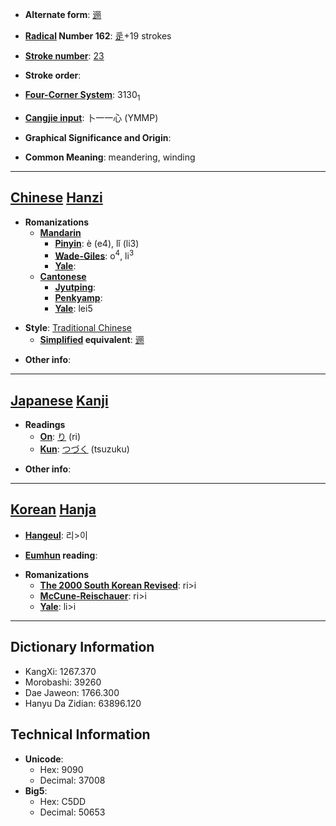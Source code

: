 * '''Alternate form''': [[逦]]

* '''[[Wiktionary:Chinese radical index| Radical]] Number 162''': [[Wiktionary:Chinese radical index 辵|辵]]+19 strokes

* '''[[Wiktionary:Chinese total strokes index|Stroke number]]''': [[Wiktionary:Chinese total strokes index 23|23]]

* '''Stroke order''': 

* '''[[Wiktionary:Chinese four corner index|Four-Corner System]]''': 3130<sub>1</sub>

* '''[[Wiktionary:Chinese Cangjie index|Cangjie input]]''': 卜一一心 (YMMP)

* '''Graphical Significance and Origin''': 

* '''Common Meaning''': meandering, winding

----

== [[Chinese]] [[Hanzi]] ==

* '''Romanizations'''
** '''[[Mandarin]]'''
*** '''[[Pinyin]]''': è (e4), lǐ (li3)
*** '''[[Wade-Giles]]''': o<sup>4</sup>, li<sup>3</sup>
*** '''[[Yale]]''': 
** '''[[Cantonese]]'''
*** '''[[Jyutping]]''':
*** '''[[Penkyamp]]''': 
*** '''[[Yale]]''': lei5

* '''Style''': [[Traditional Chinese]] 
** '''[[Simplified Chinese|Simplified]] equivalent''': [[逦]]

* '''Other info''': 

----

== [[Japanese]] [[Kanji]] ==

* '''Readings'''
** '''[[On]]''': [[り]] (ri)
** '''[[Kun]]''': [[つづく]] (tsuzuku)

* '''Other info''':  

----

== [[Korean]] [[Hanja]] ==

* '''[[Hangeul]]''': 리>이

* '''[[Eumhun]] reading''': 

* '''Romanizations'''
** '''[[The 2000 South Korean Revised Romanization|The 2000 South Korean Revised]]''': ri>i
** '''[[McCune-Reischauer]]''': ri>i
** '''[[Yale]]''': li>i

----

== Dictionary Information ==

* KangXi: 1267.370
* Morobashi: 39260
* Dae Jaweon: 1766.300
* Hanyu Da Zidian: 63896.120

== Technical Information ==

* '''Unicode''':
** Hex: 9090
** Decimal: 37008
* '''Big5''':
** Hex: C5DD
** Decimal: 50653